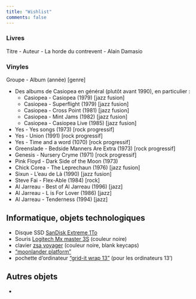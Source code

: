 ```yaml
---
title: "Wishlist"
comments: false
---
```



::: {.callout-note icon=false}
### Livres
Titre - Auteur
 - La horde du contrevent - Alain Damasio
:::

::: {.callout-note icon=false}
### Vinyles
Groupe - Album (année) [genre]

 - Des albums de Casiopea en général (plutôt avant 1990), en particulier :
     - Casiopea - Casiopea (1979) [jazz fusion]
     - Casiopea - Superflight (1979) [jazz fusion]
     - Casiopea - Cross Point (1981) [jazz fusion]
     - Casiopea - Mint Jams (1982) [jazz fusion]
     - Casiopea - Casiopea Live (1985) [jazz fusion]
 - Yes - Yes songs (1973) [rock progressif]
 - Yes - Union (1991) [rock progressif]
 - Yes - Time and a word (1070) [rock progressif]
 - Greenslade - Bedside Manners Are Extra (1973) [rock progressif]
 - Genesis - Nursery Cryme (1971) [rock progressif]
 - Pink Floyd - Dark Side of the Moon (1973)
 - Chick Corea - The Leprechaun (1976) [jazz fusion]
 - Sixun - L'eau de Là (1990) [jazz fusion]
 - Steve Fai - Flex-Able (1984) [rock]
 - Al Jarreau - Best of Al Jarreau (1996) [jazz]
 - Al Jarreau - L is For Lover (1986) [jazz]
 - Al Jarreau - Tenderness (1994) [jazz]
:::



::: {.callout-note icon=false}
## Informatique, objets technologiques
 - Disque SSD [SanDisk Extreme 1To](https://www.amazon.fr/SanDisk-Extreme-d%C3%A9criture-r%C3%A9sistant-poussi%C3%A8re/dp/B08GTYFC37)
 - Souris [Logitech Mx master 3S](https://www.logitech.com/fr-fr/products/mice/mx-master-3s.910-006559.html) (couleur noire)
 - clavier [zsa voyager](https://www.zsa.io/voyager/buy) (couleur noire, blank keycaps)
 - ["moonlander platform"](https://www.zsa.io/moonlander/platform)
 - pochette d'ordinateur ["grid-it wrap 13"](https://www.cocooninnovations.com/product_info.php?cat_id=59&product_id=230) (pour les ordinateurs 13')
:::



::: {.callout-note icon=false}
## Autres objets
 - 
:::


